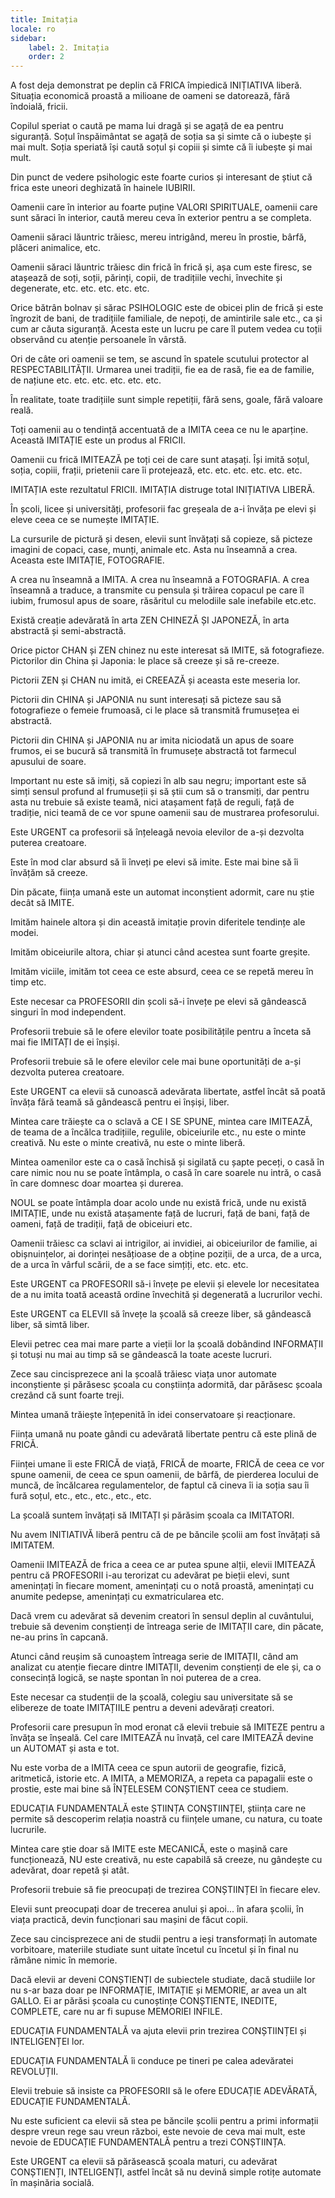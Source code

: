 ```yaml
---
title: Imitația
locale: ro
sidebar:
    label: 2. Imitația
    order: 2
---
```

A fost deja demonstrat pe deplin că FRICA împiedică INIȚIATIVA liberă. Situația economică proastă a milioane de oameni se datorează, fără îndoială, fricii.

Copilul speriat o caută pe mama lui dragă și se agață de ea pentru siguranță. Soțul înspăimântat se agață de soția sa și simte că o iubește și mai mult. Soția speriată își caută soțul și copiii și simte că îi iubește și mai mult.

Din punct de vedere psihologic este foarte curios și interesant de știut că frica este uneori deghizată în hainele IUBIRII.

Oamenii care în interior au foarte puține VALORI SPIRITUALE, oamenii care sunt săraci în interior, caută mereu ceva în exterior pentru a se completa.

Oamenii săraci lăuntric trăiesc, mereu intrigând, mereu în prostie, bârfă, plăceri animalice, etc.

Oamenii săraci lăuntric trăiesc din frică în frică și, așa cum este firesc, se atașează de soți, soții, părinți, copii, de tradițiile vechi, învechite și degenerate, etc. etc. etc. etc. etc.

Orice bătrân bolnav și sărac PSIHOLOGIC este de obicei plin de frică și este îngrozit de bani, de tradițiile familiale, de nepoți, de amintirile sale etc., ca și cum ar căuta siguranță. Acesta este un lucru pe care îl putem vedea cu toții observând cu atenție persoanele în vârstă.

Ori de câte ori oamenii se tem, se ascund în spatele scutului protector al RESPECTABILITĂȚII. Urmarea unei tradiții, fie ea de rasă, fie ea de familie, de națiune etc. etc. etc. etc. etc. etc.

În realitate, toate tradițiile sunt simple repetiții, fără sens, goale, fără valoare reală.

Toți oamenii au o tendință accentuată de a IMITA ceea ce nu le aparține. Această IMITAȚIE este un produs al FRICII.

Oamenii cu frică IMITEAZĂ pe toți cei de care sunt atașați. Își imită soțul, soția, copiii, frații, prietenii care îi protejează, etc. etc. etc. etc. etc. etc.

IMITAȚIA este rezultatul FRICII. IMITAȚIA distruge total INIȚIATIVA LIBERĂ.

În școli, licee și universități, profesorii fac greșeala de a-i învăța pe elevi și eleve ceea ce se numește IMITAȚIE.

La cursurile de pictură și desen, elevii sunt învățați să copieze, să picteze imagini de copaci, case, munți, animale etc. Asta nu înseamnă a crea. Aceasta este IMITAȚIE, FOTOGRAFIE.

A crea nu înseamnă a IMITA. A crea nu înseamnă a FOTOGRAFIA. A crea înseamnă a traduce, a transmite cu pensula și trăirea copacul pe care îl iubim, frumosul apus de soare, răsăritul cu melodiile sale inefabile etc.etc.

Există creație adevărată în arta ZEN CHINEZĂ ȘI JAPONEZĂ, în arta abstractă și semi-abstractă.

Orice pictor CHAN și ZEN chinez nu este interesat să IMITE, să fotografieze. Pictorilor din China și Japonia: le place să creeze și să re-creeze.

Pictorii ZEN și CHAN nu imită, ei CREEAZĂ și aceasta este meseria lor.

Pictorii din CHINA și JAPONIA nu sunt interesați să picteze sau să fotografieze o femeie frumoasă, ci le place să transmită frumusețea ei abstractă.

Pictorii din CHINA și JAPONIA nu ar imita niciodată un apus de soare frumos, ei se bucură să transmită în frumusețe abstractă tot farmecul apusului de soare.

Important nu este să imiți, să copiezi în alb sau negru; important este să simți sensul profund al frumuseții și să știi cum să o transmiți, dar pentru asta nu trebuie să existe teamă, nici atașament față de reguli, față de tradiție, nici teamă de ce vor spune oamenii sau de mustrarea profesorului.

Este URGENT ca profesorii să înțeleagă nevoia elevilor de a-și dezvolta puterea creatoare.

Este în mod clar absurd să îi înveți pe elevi să imite. Este mai bine să îi învățăm să creeze.

Din păcate, ființa umană este un automat inconștient adormit, care nu știe decât să IMITE.

Imităm hainele altora și din această imitație provin diferitele tendințe ale modei.

Imităm obiceiurile altora, chiar și atunci când acestea sunt foarte greșite.

Imităm viciile, imităm tot ceea ce este absurd, ceea ce se repetă mereu în timp etc.

Este necesar ca PROFESORII din școli să-i învețe pe elevi să gândească singuri în mod independent.

Profesorii trebuie să le ofere elevilor toate posibilitățile pentru a înceta să mai fie IMITAȚI de ei înșiși.

Profesorii trebuie să le ofere elevilor cele mai bune oportunități de a-și dezvolta puterea creatoare.

Este URGENT ca elevii să cunoască adevărata libertate, astfel încât să poată învăța fără teamă să gândească pentru ei înșiși, liber.

Mintea care trăiește ca o sclavă a CE I SE SPUNE, mintea care IMITEAZĂ, de teama de a încălca tradițiile, regulile, obiceiurile etc., nu este o minte creativă. Nu este o minte creativă, nu este o minte liberă.

Mintea oamenilor este ca o casă închisă și sigilată cu șapte peceți, o casă în care nimic nou nu se poate întâmpla, o casă în care soarele nu intră, o casă în care domnesc doar moartea și durerea.

NOUL se poate întâmpla doar acolo unde nu există frică, unde nu există IMITAȚIE, unde nu există atașamente față de lucruri, față de bani, față de oameni, față de tradiții, față de obiceiuri etc.

Oamenii trăiesc ca sclavi ai intrigilor, ai invidiei, ai obiceiurilor de familie, ai obișnuințelor, ai dorinței nesățioase de a obține poziții, de a urca, de a urca, de a urca în vârful scării, de a se face simțiți, etc. etc. etc.

Este URGENT ca PROFESORII să-i învețe pe elevii și elevele lor necesitatea de a nu imita toată această ordine învechită și degenerată a lucrurilor vechi.

Este URGENT ca ELEVII să învețe la școală să creeze liber, să gândească liber, să simtă liber.

Elevii petrec cea mai mare parte a vieții lor la școală dobândind INFORMAȚII și totuși nu mai au timp să se gândească la toate aceste lucruri.

Zece sau cincisprezece ani la școală trăiesc viața unor automate inconștiente și părăsesc școala cu conștiința adormită, dar părăsesc școala crezând că sunt foarte treji.

Mintea umană trăiește înțepenită în idei conservatoare și reacționare.

Ființa umană nu poate gândi cu adevărată libertate pentru că este plină de FRICĂ.

Ființei umane îi este FRICĂ de viață, FRICĂ de moarte, FRICĂ de ceea ce vor spune oamenii, de ceea ce spun oamenii, de bârfă, de pierderea locului de muncă, de încălcarea regulamentelor, de faptul că cineva îi ia soția sau îi fură soțul, etc., etc., etc., etc., etc.

La școală suntem învățați să IMITAȚI și părăsim școala ca IMITATORI.

Nu avem INITIATIVĂ liberă pentru că de pe băncile școlii am fost învățați să IMITATEM.

Oamenii IMITEAZĂ de frica a ceea ce ar putea spune alții, elevii IMITEAZĂ pentru că PROFESORII i-au terorizat cu adevărat pe bieții elevi, sunt amenințați în fiecare moment, amenințați cu o notă proastă, amenințați cu anumite pedepse, amenințați cu exmatricularea etc.

Dacă vrem cu adevărat să devenim creatori în sensul deplin al cuvântului, trebuie să devenim conștienți de întreaga serie de IMITAȚII care, din păcate, ne-au prins în capcană.

Atunci când reușim să cunoaștem întreaga serie de IMITAȚII, când am analizat cu atenție fiecare dintre IMITAȚII, devenim conștienți de ele și, ca o consecință logică, se naște spontan în noi puterea de a crea.

Este necesar ca studenții de la școală, colegiu sau universitate să se elibereze de toate IMITAȚIILE pentru a deveni adevărați creatori.

Profesorii care presupun în mod eronat că elevii trebuie să IMITEZE pentru a învăța se înșeală. Cel care IMITEAZĂ nu învață, cel care IMITEAZĂ devine un AUTOMAT și asta e tot.

Nu este vorba de a IMITA ceea ce spun autorii de geografie, fizică, aritmetică, istorie etc. A IMITA, a MEMORIZA, a repeta ca papagalii este o prostie, este mai bine să ÎNȚELESEM CONȘTIENT ceea ce studiem.

EDUCAȚIA FUNDAMENTALĂ este ȘTIINȚA CONȘTIINȚEI, știința care ne permite să descoperim relația noastră cu ființele umane, cu natura, cu toate lucrurile.

Mintea care știe doar să IMITE este MECANICĂ, este o mașină care funcționează, NU este creativă, nu este capabilă să creeze, nu gândește cu adevărat, doar repetă și atât.

Profesorii trebuie să fie preocupați de trezirea CONȘTIINȚEI în fiecare elev.

Elevii sunt preocupați doar de trecerea anului și apoi... în afara școlii, în viața practică, devin funcționari sau mașini de făcut copii.

Zece sau cincisprezece ani de studii pentru a ieși transformați în automate vorbitoare, materiile studiate sunt uitate încetul cu încetul și în final nu rămâne nimic în memorie.

Dacă elevii ar deveni CONȘTIENȚI de subiectele studiate, dacă studiile lor nu s-ar baza doar pe INFORMAȚIE, IMITAȚIE și MEMORIE, ar avea un alt GALLO. Ei ar părăsi școala cu cunoștințe CONȘTIENTE, INEDITE, COMPLETE, care nu ar fi supuse MEMORIEI INFILE.

EDUCAȚIA FUNDAMENTALĂ va ajuta elevii prin trezirea CONȘTIINȚEI și INTELIGENȚEI lor.

EDUCAȚIA FUNDAMENTALĂ îi conduce pe tineri pe calea adevăratei REVOLUȚII.

Elevii trebuie să insiste ca PROFESORII să le ofere EDUCAȚIE ADEVĂRATĂ, EDUCAȚIE FUNDAMENTALĂ.

Nu este suficient ca elevii să stea pe băncile școlii pentru a primi informații despre vreun rege sau vreun război, este nevoie de ceva mai mult, este nevoie de EDUCAȚIE FUNDAMENTALĂ pentru a trezi CONȘTIINȚA.

Este URGENT ca elevii să părăsească școala maturi, cu adevărat CONȘTIENȚI, INTELIGENȚI, astfel încât să nu devină simple rotițe automate în mașinăria socială.
